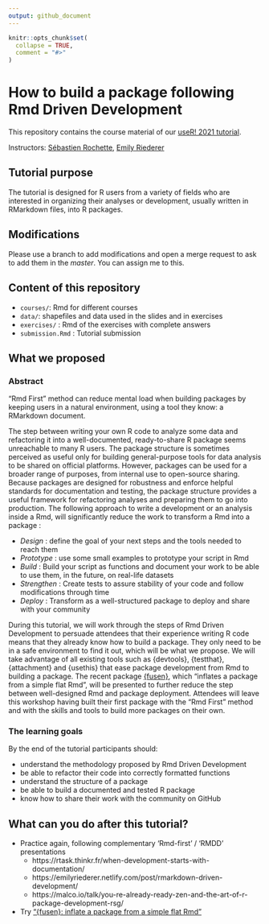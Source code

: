 ```yaml
---
output: github_document
---
```


<!-- README.md is generated from README.Rmd. Please edit that file -->

```r
knitr::opts_chunk$set(
  collapse = TRUE,
  comment = "#>"
)
```

# How to build a package following Rmd Driven Development

<!-- badges: start -->
<!-- badges: end -->

This repository contains the course material of our [useR! 2021 tutorial](https://user2021.r-project.org/).

Instructors: [Sébastien Rochette](https://statnmap.com), [Emily Riederer](emily.rbind.io)

## Tutorial purpose

The tutorial is designed for R users from a variety of fields who are interested in organizing their analyses or development, usually written in RMarkdown files, into R packages. 

## Modifications

Please use a branch to add modifications and open a merge request to ask to add them in the _master_. You can assign me to this.

## Content of this repository

- `courses/`: Rmd for different courses
- `data/`: shapefiles and data used in the slides and in exercises
- `exercises/` : Rmd of the exercises with complete answers
- `submission.Rmd` : Tutorial submission

## What we proposed

### Abstract

"Rmd First" method can reduce mental load when building packages by keeping users in a natural environment, using a tool they know: a RMarkdown document. 

The step between writing your own R code to analyze some data and refactoring it into a well-documented, ready-to-share R package seems unreachable to many R users.
The package structure is sometimes perceived as useful only for building general-purpose tools for data analysis to be shared on official platforms.
However, packages can be used for a broader range of purposes, from internal use to open-source sharing. 
Because packages are designed for robustness and enforce helpful standards for documentation and testing, the package structure provides a useful framework for refactoring analyses and preparing them to go into production. 
The following approach to write a development or an analysis inside a Rmd, will significantly reduce the work to transform a Rmd into a package : 

- _Design_ : define the goal of your next steps and the tools needed to reach them
- _Prototype_ : use some small examples to prototype your script in Rmd
- _Build_ : Build your script as functions and document your work to be able to use them, in the future, on real-life datasets
- _Strengthen_ : Create tests to assure stability of your code and follow modifications through time
- _Deploy_ : Transform as a well-structured package to deploy and share with your community

During this tutorial, we will work through the steps of Rmd Driven Development to persuade attendees that their experience writing R code means that they already know how to build a package. They only need to be in a safe environment to find it out, which will be what we propose.
We will take advantage of all existing tools such as {devtools}, {testthat}, {attachment} and {usethis} that ease package development from Rmd to building a package.
The recent package [{fusen}](https://thinkr-open.github.io/fusen), which "inflates a package from a simple flat Rmd", will be presented to further reduce the step between well-designed Rmd and package deployment. 
Attendees will leave this workshop having built their first package with the "Rmd First" method and with the skills and tools to build more packages on their own.

### The learning goals

By the end of the tutorial participants should:

- understand the methodology proposed by Rmd Driven Development
- be able to refactor their code into correctly formatted functions
- understand the structure of a package
- be able to build a documented and tested R package
- know how to share their work with the community on GitHub

## What can you do after this tutorial?

- Practice again, following complementary 'Rmd-first' / 'RMDD' presentations
  + https://rtask.thinkr.fr/when-development-starts-with-documentation/
  + https://emilyriederer.netlify.com/post/rmarkdown-driven-development/
  + https://malco.io/talk/you-re-already-ready-zen-and-the-art-of-r-package-development-rsg/
  
- Try ["{fusen}: inflate a package from a simple flat Rmd"](https://rtask.thinkr.fr/fusen-create-a-package-from-a-single-rmarkdown-file/)

